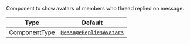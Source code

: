 Component to show avatars of members who thread replied on message.

| Type          | Default                                                                          |
| ------------- | -------------------------------------------------------------------------------- |
| ComponentType | [`MessageRepliesAvatars`](../../../../ui-components/message-replies-avatars.mdx) |
